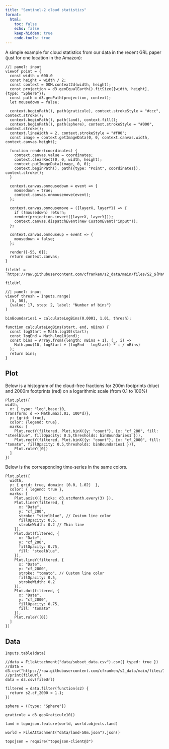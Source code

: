 ```yaml
---
title: "Sentinel-2 cloud statistics"
format:
  html:
    toc: false
    echo: false
    keep-hidden: true
    code-tools: true
---
```



A simple example for cloud statistics from our data in the recent GRL paper (just for one location in the Amazon):


```ojs
//| panel: input
viewof point = {
  const width = 600.0
  const height = width / 2;
  const context = DOM.context2d(width, height);
  const projection = d3.geoEqualEarth().fitSize([width, height], {type: "Sphere"});
  const path = d3.geoPath(projection, context);
  let mousedown = false;

  context.beginPath(), path(graticule), context.strokeStyle = "#ccc", context.stroke();
  context.beginPath(), path(land), context.fill();
  context.beginPath(), path(sphere), context.strokeStyle = "#000", context.stroke();
  context.lineWidth = 2, context.strokeStyle = "#f00";
  const image = context.getImageData(0, 0, context.canvas.width, context.canvas.height);

  function render(coordinates) {
    context.canvas.value = coordinates;
    context.clearRect(0, 0, width, height);
    context.putImageData(image, 0, 0);
    context.beginPath(), path({type: "Point", coordinates}), context.stroke();
  }

  context.canvas.onmousedown = event => {
    mousedown = true;
    context.canvas.onmousemove(event);
  };

  context.canvas.onmousemove = ({layerX, layerY}) => {
    if (!mousedown) return;
    render(projection.invert([layerX, layerY]));
    context.canvas.dispatchEvent(new CustomEvent("input"));
  };

  context.canvas.onmouseup = event => {
    mousedown = false;
  };

  render([-55, 0]);
  return context.canvas;
}
```

```ojs
fileUrl = `https://raw.githubusercontent.com/cfranken/s2_data/main/files/S2_${Math.round(point[1])}.0_${Math.round(point[0])}.0.csv`;
```

```ojs
fileUrl
```

```ojs
//| panel: input
viewof thresh = Inputs.range(
  [5, 50], 
  {value: 17, step: 2, label: "Number of bins"}
)
```



```ojs
binBoundaries1 = calculateLogBins(0.0001, 1.01, thresh);
```

```ojs
function calculateLogBins(start, end, nBins) {
  const logStart = Math.log10(start);
  const logEnd = Math.log10(end);
  const bins = Array.from({length: nBins + 1}, (_, i) => 
    Math.pow(10, logStart + (logEnd - logStart) * i / nBins)
  );
  return bins;
}
```


::: {.panel-tabset}

## Plot

Below is a histogram of the cloud-free fractions for 200m footprints (blue) and 2000m footprints (red) on a logarithmic scale (from 0.1 to 100%)

```ojs
Plot.plot({
width,
  x: { type: "log",base:10,
transform: d => Math.max(.01, 100*d)}, 
  y: {grid: true},
  color: {legend: true},
  marks: [
    Plot.rectY(filtered, Plot.binX({y: "count"}, {x: "cf_200", fill: "steelblue", fillOpacity: 0.5,thresholds: binBoundaries1 })),
    Plot.rectY(filtered, Plot.binX({y: "count"}, {x: "cf_2000", fill: "tomato", fillOpacity: 0.5,thresholds: binBoundaries1 })),
    Plot.ruleY([0])
  ]
})
```

Below is the corresponding time-series in the same colors.
```ojs
Plot.plot({
  width,  
  y: { grid: true, domain: [0.0, 1.02]  },
  color: { legend: true },
  marks: [
    Plot.axisX({ ticks: d3.utcMonth.every(3) }),
    Plot.lineY(filtered, { 
      x: "Date", 
      y: "cf_200",
      stroke: "steelblue", // Custom line color
      fillOpacity: 0.5,
      strokeWidth: 0.2 // Thin line
    }),
    Plot.dot(filtered, {
      x: "Date",
      y: "cf_200",
      fillOpacity: 0.75,
      fill: "steelblue",
    }),
    Plot.lineY(filtered, { 
      x: "Date", 
      y: "cf_2000",
      stroke: "tomato", // Custom line color
      fillOpacity: 0.5,
      strokeWidth: 0.2
    }),
    Plot.dot(filtered, {
      x: "Date",
      y: "cf_2000",
      fillOpacity: 0.75,
      fill: "tomato"
    }),
    Plot.ruleY([0])
  ]
})
```

## Data

```ojs
Inputs.table(data)
```



:::

```ojs
//data = FileAttachment("data/subset_data.csv").csv({ typed: true })
//data = d3.csv("https://raw.githubusercontent.com/cfranken/s2_data/main/files/1.0_-55.0.csv")
//print(fileUrl)
data = d3.csv(fileUrl)
```

```ojs
filtered = data.filter(function(s2) {
  return s2.cf_2000 < 1.1;
})
```

```ojs
sphere = ({type: "Sphere"})
```

```ojs
graticule = d3.geoGraticule10()
```

```ojs
land = topojson.feature(world, world.objects.land)
```

```ojs
world = FileAttachment("data/land-50m.json").json()
```

```ojs
topojson = require("topojson-client@3")
```